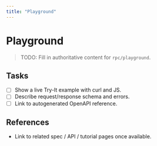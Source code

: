 ```yaml
---
title: "Playground"
---
```


# Playground

> TODO: Fill in authoritative content for `rpc/playground`.

## Tasks
- [ ] Show a live Try-It example with curl and JS.
- [ ] Describe request/response schema and errors.
- [ ] Link to autogenerated OpenAPI reference.

## References
- Link to related spec / API / tutorial pages once available.
